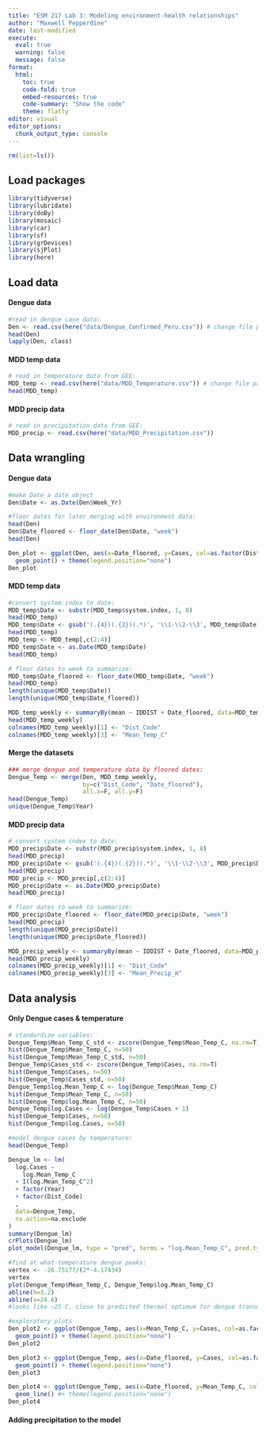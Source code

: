 ```yaml
---
title: "ESM 217 Lab 3: Modeling environment-health relationships"
author: "Maxwell Pepperdine"
date: last-modified
execute: 
  eval: true
  warning: false
  message: false
format: 
  html:
    toc: true
    code-fold: true
    embed-resources: true
    code-summary: "Show the code"
    theme: flatly
editor: visual
editor_options: 
  chunk_output_type: console
---
```


```r
rm(list=ls())
```

## Load packages

```r
library(tidyverse)
library(lubridate)
library(doBy)
library(mosaic)
library(car)
library(sf)
library(grDevices)
library(sjPlot)
library(here)
```

## Load data

#### Dengue data

```r
#read in dengue case data:
Den <- read.csv(here("data/Dengue_Confirmed_Peru.csv")) # change file path for your context
head(Den)
lapply(Den, class)
```

#### MDD temp data

```r
# read in temperature data from GEE:
MDD_temp <- read.csv(here("data/MDD_Temperature.csv")) # change file path for your context
head(MDD_temp)
```

#### MDD precip data

```r
# read in precipitation data from GEE:
MDD_precip <- read.csv(here("data/MDD_Precipitation.csv"))
```

## Data wrangling

#### Dengue data

```r
#make Date a date object
Den$Date <- as.Date(Den$Week_Yr)

#floor dates for later merging with environment data:
head(Den)
Den$Date_floored <- floor_date(Den$Date, "week")
head(Den)

Den_plot <- ggplot(Den, aes(x=Date_floored, y=Cases, col=as.factor(District))) +
  geom_point() + theme(legend.position="none")
Den_plot
```

#### MDD temp data

```r
#convert system.index to date:
MDD_temp$Date <- substr(MDD_temp$system.index, 1, 8)
head(MDD_temp)
MDD_temp$Date <- gsub('(.{4})(.{2})(.*)', '\\1-\\2-\\3', MDD_temp$Date)
head(MDD_temp)
MDD_temp <- MDD_temp[,c(2:4)]
MDD_temp$Date <- as.Date(MDD_temp$Date)
head(MDD_temp)

# floor dates to week to summarize:
MDD_temp$Date_floored <- floor_date(MDD_temp$Date, "week")
head(MDD_temp)
length(unique(MDD_temp$Date))
length(unique(MDD_temp$Date_floored))

MDD_temp_weekly <- summaryBy(mean ~ IDDIST + Date_floored, data=MDD_temp, FUN=mean)
head(MDD_temp_weekly)
colnames(MDD_temp_weekly)[1] <- "Dist_Code"
colnames(MDD_temp_weekly)[3] <- "Mean_Temp_C"
```

#### Merge the datasets

```r
### merge dengue and temperature data by floored dates:
Dengue_Temp <- merge(Den, MDD_temp_weekly, 
                     by=c("Dist_Code", "Date_floored"), 
                     all.x=F, all.y=F)
head(Dengue_Temp)
unique(Dengue_Temp$Year)
```

#### MDD precip data

```r
# convert system index to date:
MDD_precip$Date <- substr(MDD_precip$system.index, 1, 8)
head(MDD_precip)
MDD_precip$Date <- gsub('(.{4})(.{2})(.*)', '\\1-\\2-\\3', MDD_precip$Date)
head(MDD_precip)
MDD_precip <- MDD_precip[,c(2:4)]
MDD_precip$Date <- as.Date(MDD_precip$Date)
head(MDD_precip)

# floor dates to week to summarize:
MDD_precip$Date_floored <- floor_date(MDD_precip$Date, "week")
head(MDD_precip)
length(unique(MDD_precip$Date))
length(unique(MDD_precip$Date_floored))

MDD_precip_weekly <- summaryBy(mean ~ IDDIST + Date_floored, data=MDD_precip, FUN=mean)
head(MDD_precip_weekly)
colnames(MDD_precip_weekly)[1] <- "Dist_Code"
colnames(MDD_precip_weekly)[3] <- "Mean_Precip_m"
```

## Data analysis

#### Only Dengue cases & temperature

```r
# standardize variables:
Dengue_Temp$Mean_Temp_C_std <- zscore(Dengue_Temp$Mean_Temp_C, na.rm=T)
hist(Dengue_Temp$Mean_Temp_C, n=50)
hist(Dengue_Temp$Mean_Temp_C_std, n=50)
Dengue_Temp$Cases_std <- zscore(Dengue_Temp$Cases, na.rm=T)
hist(Dengue_Temp$Cases, n=50)
hist(Dengue_Temp$Cases_std, n=50)
Dengue_Temp$log.Mean_Temp_C <- log(Dengue_Temp$Mean_Temp_C)
hist(Dengue_Temp$Mean_Temp_C, n=50)
hist(Dengue_Temp$log.Mean_Temp_C, n=50)
Dengue_Temp$log.Cases <- log(Dengue_Temp$Cases + 1)
hist(Dengue_Temp$Cases, n=50)
hist(Dengue_Temp$log.Cases, n=50)

#model dengue cases by temperature:
head(Dengue_Temp)

Dengue_lm <- lm(
  log.Cases ~
    log.Mean_Temp_C
  + I(log.Mean_Temp_C^2)
  + factor(Year)
  + factor(Dist_Code)
  ,
  data=Dengue_Temp,
  na.action=na.exclude
)
summary(Dengue_lm)
crPlots(Dengue_lm)
plot_model(Dengue_lm, type = "pred", terms = "log.Mean_Temp_C", pred.type = "fe")

#find at what temperature dengue peaks:
vertex <- -26.75177/(2*-4.17434)
vertex
plot(Dengue_Temp$Mean_Temp_C, Dengue_Temp$log.Mean_Temp_C)
abline(h=3.2)
abline(v=24.6)
#looks like ~25 C, close to predicted thermal optimum for dengue transmitted by Aedes albopictus (25.4-27.6 C) 

#exploratory plots
Den_plot2 <- ggplot(Dengue_Temp, aes(x=Mean_Temp_C, y=Cases, col=as.factor(District))) +
  geom_point() + theme(legend.position="none")
Den_plot2

Den_plot3 <- ggplot(Dengue_Temp, aes(x=Date_floored, y=Cases, col=as.factor(District))) +
  geom_point() + theme(legend.position="none")
Den_plot3

Den_plot4 <- ggplot(Dengue_Temp, aes(x=Date_floored, y=Mean_Temp_C, col=as.factor(District))) +
  geom_line() #+ theme(legend.position="none")
Den_plot4
```

#### Adding precipitation to the model







